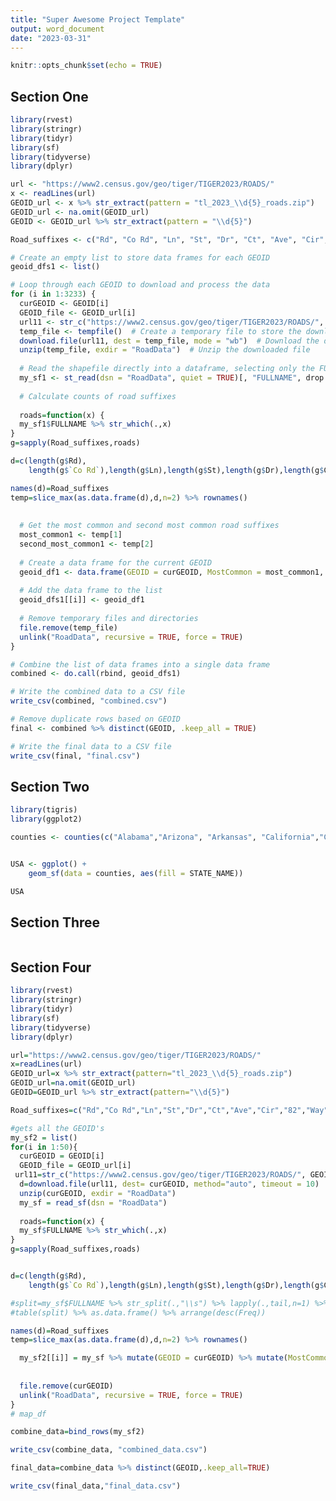 ```yaml
---
title: "Super Awesome Project Template"
output: word_document
date: "2023-03-31"
---
```


```r
knitr::opts_chunk$set(echo = TRUE)
```

## Section One

```r

library(rvest)
library(stringr)
library(tidyr)
library(sf)
library(tidyverse)
library(dplyr)

url <- "https://www2.census.gov/geo/tiger/TIGER2023/ROADS/"
x <- readLines(url)
GEOID_url <- x %>% str_extract(pattern = "tl_2023_\\d{5}_roads.zip")
GEOID_url <- na.omit(GEOID_url)
GEOID <- GEOID_url %>% str_extract(pattern = "\\d{5}")

Road_suffixes <- c("Rd", "Co Rd", "Ln", "St", "Dr", "Ct", "Ave", "Cir", "82", "Way", "Loop", "Pl", "Blvd")

# Create an empty list to store data frames for each GEOID
geoid_dfs1 <- list()

# Loop through each GEOID to download and process the data
for (i in 1:3233) {
  curGEOID <- GEOID[i]
  GEOID_file <- GEOID_url[i]
  url11 <- str_c("https://www2.census.gov/geo/tiger/TIGER2023/ROADS/", GEOID_file)
  temp_file <- tempfile()  # Create a temporary file to store the downloaded data
  download.file(url11, dest = temp_file, mode = "wb")  # Download the data
  unzip(temp_file, exdir = "RoadData")  # Unzip the downloaded file
  
  # Read the shapefile directly into a dataframe, selecting only the FULLNAME column
  my_sf1 <- st_read(dsn = "RoadData", quiet = TRUE)[, "FULLNAME", drop = FALSE]
  
  # Calculate counts of road suffixes
  
  roads=function(x) {
  my_sf1$FULLNAME %>% str_which(.,x)
}
g=sapply(Road_suffixes,roads)

d=c(length(g$Rd),
    length(g$`Co Rd`),length(g$Ln),length(g$St),length(g$Dr),length(g$Ct),length(g$Ave),length(g$Cir),length(g$`82`),length(g$Way),length(g$Loop),length(g$Pl),length(g$Blvd))

names(d)=Road_suffixes
temp=slice_max(as.data.frame(d),d,n=2) %>% rownames()
  
  
  # Get the most common and second most common road suffixes
  most_common1 <- temp[1]
  second_most_common1 <- temp[2]
  
  # Create a data frame for the current GEOID
  geoid_df1 <- data.frame(GEOID = curGEOID, MostCommon = most_common1, SecondMost = second_most_common1, stringsAsFactors = FALSE)
  
  # Add the data frame to the list
  geoid_dfs1[[i]] <- geoid_df1
  
  # Remove temporary files and directories
  file.remove(temp_file)
  unlink("RoadData", recursive = TRUE, force = TRUE)
}

# Combine the list of data frames into a single data frame
combined <- do.call(rbind, geoid_dfs1)

# Write the combined data to a CSV file
write_csv(combined, "combined.csv")

# Remove duplicate rows based on GEOID
final <- combined %>% distinct(GEOID, .keep_all = TRUE)

# Write the final data to a CSV file
write_csv(final, "final.csv")


```


## Section Two

```r

library(tigris)
library(ggplot2)

counties <- counties(c("Alabama","Arizona", "Arkansas", "California","Colorado", "Connecticut", "Delware", "Florida", "Georgia", "Idaho", "Illinois", "Indiana", "Iowa", "Kansas", "Kentucky", "Louisiana", "Maine", "Maryland", "Massachusetts", "Michigan", "Minnesota", "Mississippi", "Missouri", "Montana", "Nebraska", "Nevada", "New Hampshire", "New Jersey", "New Mexico", "New York", "North Carolina", "North Dakota", "Ohio", "Oklahoma", "Oregon", "Pennsylvania", "Rhode Island", "South Carolina", "South Dakota", "Tennessee", "Texas", "Utah", "Vermont", "Virginia", "Washington", "West Virginia", "Wisconsin","Wyoming"), cb = TRUE)


USA <- ggplot() +
    geom_sf(data = counties, aes(fill = STATE_NAME))

USA

```

## Section Three

```r

          

```



## Section Four

```r
library(rvest)
library(stringr)
library(tidyr)
library(sf)
library(tidyverse)
library(dplyr)

url="https://www2.census.gov/geo/tiger/TIGER2023/ROADS/"
x=readLines(url)
GEOID_url=x %>% str_extract(pattern="tl_2023_\\d{5}_roads.zip")
GEOID_url=na.omit(GEOID_url)
GEOID=GEOID_url %>% str_extract(pattern="\\d{5}")

Road_suffixes=c("Rd","Co Rd","Ln","St","Dr","Ct","Ave","Cir","82","Way","Loop","Pl","Blvd")

#gets all the GEOID's
my_sf2 = list()
for(i in 1:50){
  curGEOID = GEOID[i]
  GEOID_file = GEOID_url[i]
 url11=str_c("https://www2.census.gov/geo/tiger/TIGER2023/ROADS/", GEOID_file)
  d=download.file(url11, dest= curGEOID, method="auto", timeout = 10)
  unzip(curGEOID, exdir = "RoadData")
  my_sf = read_sf(dsn = "RoadData")
  
  roads=function(x) {
  my_sf$FULLNAME %>% str_which(.,x)
}
g=sapply(Road_suffixes,roads)


d=c(length(g$Rd),
    length(g$`Co Rd`),length(g$Ln),length(g$St),length(g$Dr),length(g$Ct),length(g$Ave),length(g$Cir),length(g$`82`),length(g$Way),length(g$Loop),length(g$Pl),length(g$Blvd))

#split=my_sf$FULLNAME %>% str_split(.,"\\s") %>% lapply(.,tail,n=1) %>% unlist()
#table(split) %>% as.data.frame() %>% arrange(desc(Freq))

names(d)=Road_suffixes
temp=slice_max(as.data.frame(d),d,n=2) %>% rownames()

  my_sf2[[i]] = my_sf %>% mutate(GEOID = curGEOID) %>% mutate(MostCommon=temp[1]) %>% mutate(SecondMost=temp[2])
  
  
  file.remove(curGEOID)
  unlink("RoadData", recursive = TRUE, force = TRUE)
}
# map_df

combine_data=bind_rows(my_sf2)

write_csv(combine_data, "combined_data.csv")

final_data=combine_data %>% distinct(GEOID,.keep_all=TRUE)

write_csv(final_data,"final_data.csv")

```

```r


```